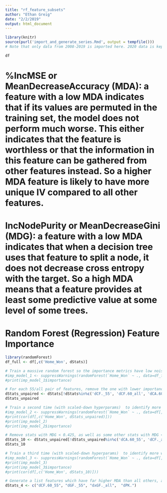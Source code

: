 ```yaml
---
title: "rf_feature_subsets"
author: "Ethan Greig"
date: "2/2/2019"
output: html_document
---
```


```r
library(knitr)
source(purl('import_and_generate_series.Rmd', output = tempfile()))
# Note that only data from 2008-2019 is imported here. 2020 data is kept as a holdout set

df
```

# %IncMSE or MeanDecreaseAccuracy (MDA): a feature with a low MDA indicates that if its values are permuted in the training set, the model does not perform much worse. This either indicates that the feature is worthless or that the information in this feature can be gathered from other features instead. So a higher MDA feature is likely to have more unique IV compared to all other features.

# IncNodePurity or MeanDecreaseGini (MDG): a feature with a low MDA indicates that when a decision tree uses that feature to split a node, it does not decrease cross entropy with the target. So a high MDA means that a feature provides at least some predictive value at some level of some trees.

# Random Forest (Regression) Feature Importance
```r
library(randomForest)
df_full <- df[,c('Home_Won', dStats)]

# Train a massive random forest so the importance metrics have low noise
#imp_model_1 <- suppressWarnings(randomForest(`Home_Won` ~ ., data=df_full, ntree=200000, mtry=1, nodesize=64, importance=TRUE))
#print(imp_model_1$importance)

# For each 55/all pair of features, remove the one with lower importance if MDA < 0.37
dStats_unpaired <- dStats[!dStats%in%c('dCF._55', 'dCF.60_all', 'dCA.60_all', 'dGF.60_all', 'dGA.60_all', 'dxGF._55', 'dxGA.60_55', 'dxGF.60_55', 'dSh._all', 'dSv._55', 'dW', 'dENGD')]
dStats_unpaired
```

```r
# Train a second time (with scaled-down hyperparams)  to identify more weak features
#imp_model_2 <- suppressWarnings(randomForest(`Home_Won` ~ ., data=df[,c('Home_Won', dStats_unpaired)], ntree=200000, mtry=3, nodesize=25, importance=TRUE))
#print(cor(df[,c('Home_Won', dStats_unpaired)]))
#print(imp_model_2)
#print(imp_model_2$importance)

# Remove stats with MDG < 0.425, as well as some other stats with MDG <- 0.5 with high correlation to stronger stats
dStats_10 <- dStats_unpaired[!dStats_unpaired%in%c('dCA.60_55', 'dCF._all', 'dGF.60_all', 'dxGF.60_all', 'dxGA.60_all', 'dSh._all', 'dSv._all', 'dHDCF._55', 'dPP.', 'dROW')]
dStats_10
```

```r
# Train a third time (with scaled-down hyperparams)  to identify more weak features
#imp_model_3 <- suppressWarnings(randomForest(`Home_Won` ~ ., data=df[,c('Home_Won', dStats_10)], ntree=300000, mtry=1, nodesize=75, importance=TRUE))
#print(imp_model_3)
#print(imp_model_3$importance)
#print(cor(df[,c('Home_Won', dStats_10)]))

# Generate a list features which have far higher MDA than all others, and include dPK because it has relevance and is uncorrelated with all other important variables 
dStats_4 <- c("dCF.60_55", "dGF._55", "dxGF._all",  "dPK.")
```




